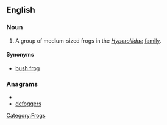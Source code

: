 ==English==
{{wikipedia|Hyperoliidae}}

===Noun===
{{en-noun|sg=[[sedge]] [[frog]]}}

# A group of medium-sized frogs in the ''[[Hyperoliidae]]'' [[family]].

====Synonyms====
* [[bush frog]]

===Anagrams===
* {{alphagram|deefggors}}
* [[defoggers#English|defoggers]]

[[Category:Frogs]]